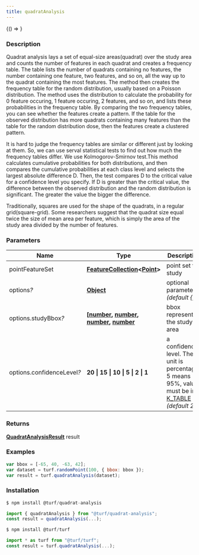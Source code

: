 ```yaml
---
title: quadratAnalysis
---
```



<!-- Expose turf as global var for experimenting in the browser console -->

<BrowserOnly>{() => <WindowTurfGlobal turf={turf} />}</BrowserOnly>

### Description

Quadrat analysis lays a set of equal-size areas(quadrat) over the study area and counts
the number of features in each quadrat and creates a frequency table.
The table lists the number of quadrats containing no features,
the number containing one feature, two features, and so on,
all the way up to the quadrat containing the most features.
The method then creates the frequency table for the random distribution, usually based on a Poisson distribution.
The method uses the distribution to calculate the probability for 0 feature occuring,
1 feature occuring, 2 features, and so on,
and lists these probabilities in the frequency table.
By comparing the two frequency tables, you can see whether the features create a pattern.
If the table for the observed distribution has more quadrats containing many features than the
table for the random distribution dose, then the features create a clustered pattern.

It is hard to judge the frequency tables are similar or different just by looking at them.
So, we can use serval statistical tests to find out how much the frequency tables differ.
We use Kolmogorov-Smirnov test.This method calculates cumulative probabilities for both distributions,
and then compares the cumulative probabilities at each class level and selects the largest absolute difference D.
Then, the test compares D to the critical value for a confidence level you specify.
If D is greater than the critical value, the difference between the observed distribution and
the random distribution is significant. The greater the value the bigger the difference.

Traditionally, squares are used for the shape of the quadrats, in a regular grid(square-grid).
Some researchers suggest that the quadrat size equal twice the size of mean area per feature,
which is simply the area of the study area divided by the number of features.

### Parameters

| Name                            | Type                                                                                                                                                                                                                                                                                                                                                                                    | Description                                                                                                                         |
| ------------------------------- | --------------------------------------------------------------------------------------------------------------------------------------------------------------------------------------------------------------------------------------------------------------------------------------------------------------------------------------------------------------------------------------- | ----------------------------------------------------------------------------------------------------------------------------------- |
| pointFeatureSet                 | **[FeatureCollection](https://tools.ietf.org/html/rfc7946#section-3.3)\<[Point](https://tools.ietf.org/html/rfc7946#section-3.1.2)\>**                                                                                                                                                                                                                                                  | point set to study                                                                                                                  |
| options<i>?</i>                 | **[Object](https://developer.mozilla.org/docs/Web/JavaScript/Reference/Global_Objects/Object)**                                                                                                                                                                                                                                                                                         | optional parameters _(default \{\})_                                                                                                |
| options.studyBbox<i>?</i>       | **[[number](https://developer.mozilla.org/docs/Web/JavaScript/Reference/Global_Objects/Number), [number](https://developer.mozilla.org/docs/Web/JavaScript/Reference/Global_Objects/Number), [number](https://developer.mozilla.org/docs/Web/JavaScript/Reference/Global_Objects/Number), [number](https://developer.mozilla.org/docs/Web/JavaScript/Reference/Global_Objects/Number)** | bbox representing the study area                                                                                                    |
| options.confidenceLevel<i>?</i> | **20 \| 15 \| 10 \| 5 \| 2 \| 1**                                                                                                                                                                                                                                                                                                                                                       | a confidence level. The unit is percentage . 5 means 95%, value must be in [K_TABLE](docs/api/constants/K_TABLE.mdx) _(default 20)_ |

### Returns

**[QuadratAnalysisResult](docs/api/types/QuadratAnalysisResult.mdx)** result

### Examples

```javascript
var bbox = [-65, 40, -63, 42];
var dataset = turf.randomPoint(100, { bbox: bbox });
var result = turf.quadratAnalysis(dataset);
```

### Installation

```javascript
$ npm install @turf/quadrat-analysis

import { quadratAnalysis } from "@turf/quadrat-analysis";
const result = quadratAnalysis(...);
```

```javascript
$ npm install @turf/turf

import * as turf from "@turf/turf";
const result = turf.quadratAnalysis(...);
```
